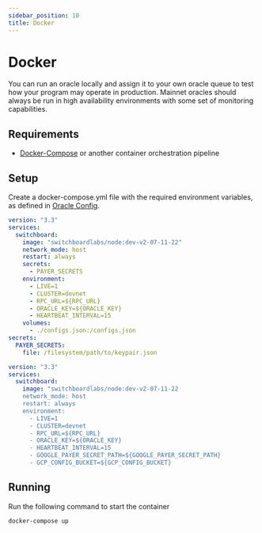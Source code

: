```yaml
---
sidebar_position: 10
title: Docker
---
```


# Docker

You can run an oracle locally and assign it to your own oracle queue to test how your program may operate in production. Mainnet oracles should always be run in high availability environments with some set of monitoring capabilities.

## Requirements

- [Docker-Compose](https://docs.docker.com/compose/install/) or another container orchestration pipeline

## Setup

Create a docker-compose.yml file with the required environment variables, as defined in [Oracle Config](./#config).


<Tabs>
<TabItem value="local" label="Local Machine" default>

```yaml title="docker-compose.yml"
version: "3.3"
services:
  switchboard:
    image: "switchboardlabs/node:dev-v2-07-11-22"
    network_mode: host
    restart: always
    secrets:
      - PAYER_SECRETS
    environment:
      - LIVE=1
      - CLUSTER=devnet
      - RPC_URL=${RPC_URL}
      - ORACLE_KEY=${ORACLE_KEY}
      - HEARTBEAT_INTERVAL=15
    volumes:
      - ./configs.json:/configs.json
secrets:
  PAYER_SECRETS:
    file: /filesystem/path/to/keypair.json
```

</TabItem>
<TabItem value="gcp" label="Google Container">

```yaml title="docker-compose.yml"
version: "3.3"
services:
  switchboard:
    image: "switchboardlabs/node:dev-v2-07-11-22
    network_mode: host
    restart: always
    environment:
      - LIVE=1
      - CLUSTER=devnet
      - RPC_URL=${RPC_URL}
      - ORACLE_KEY=${ORACLE_KEY}
      - HEARTBEAT_INTERVAL=15
      - GOOGLE_PAYER_SECRET_PATH=${GOOGLE_PAYER_SECRET_PATH}
      - GCP_CONFIG_BUCKET=${GCP_CONFIG_BUCKET}
```

</TabItem>

</Tabs>

## Running

Run the following command to start the container

```bash
docker-compose up
```
